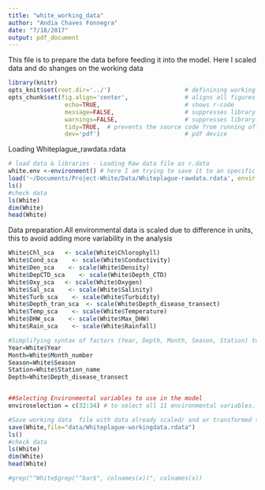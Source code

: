 ```yaml
---
title: "white_working_data"
author: "Andia Chaves Fonnegra"
date: "7/18/2017"
output: pdf_document
---
```


This file is to prepare the data before feeding it into the model.
Here I scaled data and do shanges on the working data

```r
library(knitr)
opts_knit$set(root.dir='../')                     # definining working directory; or normalizePath('../')
opts_chunk$set(fig.align='center',                # aligns all figures
                echo=TRUE,                        # shows r-code
                message=FALSE,                    # suppresses library outputs
                warnings=FALSE,                   # suppresses library outputs
                tidy=TRUE,  # prevents the source code from running off a pdf page
                dev='pdf')                        # pdf device
```


Loading Whiteplague_rawdata.rdata
```r

# load data & libraries - Loading Raw data file as r.data
white.env <-environment() # here I am trying to save it to an specific environment and not a global environment
load('~/Documents/Project-White/Data/Whiteplague-rawdata.rdata', envir = white.env)
ls()
#check data
ls(White)
dim(White)
head(White)

```


Data preparation.All environmental data is scaled due to difference in units, this to avoid
adding more variability in the analysis
```r

White$Chl_sca   <- scale(White$Chlorophyll)
White$Cond_sca    <- scale(White$Conductivity)
White$Den_sca    <- scale(White$Density)
White$DepCTD_sca    <- scale(White$Depth_CTD)
White$Oxy_sca   <- scale(White$Oxygen)
White$Sal_sca    <- scale(White$Salinity)
White$Turb_sca    <- scale(White$Turbidity)
White$Depth_tran_sca  <- scale(White$Depth_disease_transect)
White$Temp_sca    <- scale(White$Temperature)
White$DHW_sca    <- scale(White$Max_DHW)
White$Rain_sca    <- scale(White$Rainfall)

#Simplifying syntax of factors (Year, Depth, Month, Season, Station) to use in the model
Year=White$Year
Month=White$Month_number
Season=White$Season
Station=White$Station_name
Depth=White$Depth_disease_transect


##Selecting Environmental variables to use in the model
enviroselection = c(32:34) # to select all 11 environmental variables. ``{r}

#Save working data  file with data already scaled/ and or transformed to be used by the model
save(White,file="data/Whiteplague-workingdata.rdata")
ls()
#check data
ls(White)
dim(White)
head(White)

#grep("^White$grep("^bar$", colnames(x))", colnames(x))
```


